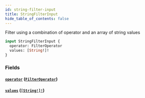 ```yaml
---
id: string-filter-input
title: StringFilterInput
hide_table_of_contents: false
---
```



Filter using a combination of operator and an array of string values

```graphql
input StringFilterInput {
  operator: FilterOperator
  values: [String!]!
}
```


### Fields

#### [`operator`](#) ([`FilterOperator`](/developers/demandhq-apis/demand-api/graphql/reference/enums/filter-operator))




#### [`values`](#) ([`[String!]!`](/developers/demandhq-apis/demand-api/graphql/reference/scalars/string))






